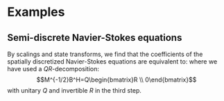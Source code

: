 # Examples 

## Semi-discrete Navier-Stokes equations

By scalings and state transforms, we find that the coefficients of the spatially discretized Navier-Stokes equations are equivalent to:
\begin{align*}
(\mathcal E, \mathcal A) &=
\left(
\begin{bmatrix} M & 0 \\ 0 & 0 \end{bmatrix}
,
\begin{bmatrix} A & B^H \\ B & 0 \end{bmatrix}
\right) \\
& \backsim 
\left(
\begin{bmatrix} M^{-1/2} & 0 \\ 0 & I \end{bmatrix}
\begin{bmatrix} M & 0 \\ 0 & 0 \end{bmatrix}
,
\begin{bmatrix} A & B^H \\ B & 0 \end{bmatrix}
\begin{bmatrix} M^{-1/2} & 0 \\ 0 & I \end{bmatrix}
\right) \\
& \backsim 
\left(
\begin{bmatrix} Q^H & 0 \\ 0 & I \end{bmatrix}
\begin{bmatrix} I & 0 \\ 0 & 0 \end{bmatrix}
,
\begin{bmatrix} M^{-1/2}AM^{-1/2} &  M^{-1/2}B^H \\ B M^{-1/2} & 0 \end{bmatrix}
\begin{bmatrix} Q & 0 \\ 0 & I \end{bmatrix}
\right) \\
& \backsim 
\left(
\begin{bmatrix} I & 0 \\ 0 & R^{-H} \end{bmatrix}
\begin{bmatrix} I & 0 \\ 0 & 0 \end{bmatrix}
,
\begin{bmatrix} M^{-1/2}AM^{-1/2} &  \begin{bmatrix} R \\ 0 \end{bmatrix} \\ \begin{bmatrix}R^H & 0\end{bmatrix} & 0 \end{bmatrix}
  \begin{bmatrix} I & 0 \\ 0 & R^{-1} \end{bmatrix}
\right) \\
& \quad =
\left(
\begin{bmatrix} I_{n_1} & 0 & 0 \\ 0 & I_{n_2} & 0 \\ 0 & 0 & 0\end{bmatrix}
,
\begin{bmatrix} A_{11} & A_{12} & I_{n_1} \\ A_{21} & A_{22} & 0 \\ I_{n_1} & 0 & 0\end{bmatrix}
\right).
\end{align*}
where we have used a *QR*-decomposition: $$M^{-1/2}B^H=Q\begin{bmatrix}R \\ 0\end{bmatrix}$$ with unitary $Q$ and invertible $R$ in the third step.

